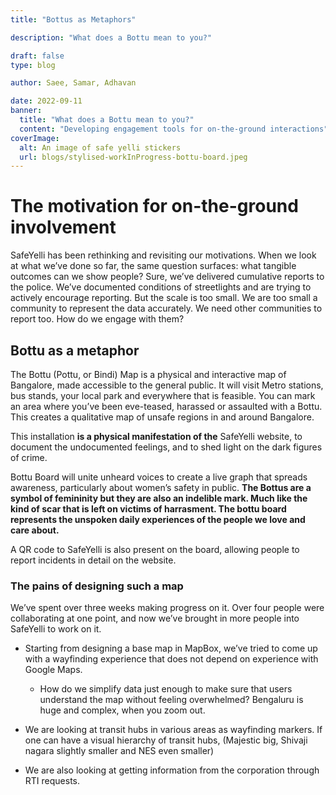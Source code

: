 ```yaml
---
title: "Bottus as Metaphors"

description: "What does a Bottu mean to you?"

draft: false
type: blog

author: Saee, Samar, Adhavan

date: 2022-09-11
banner:
  title: "What does a Bottu mean to you?"
  content: "Developing engagement tools for on-the-ground interactions"
coverImage:
  alt: An image of safe yelli stickers
  url: blogs/stylised-workInProgress-bottu-board.jpeg
---
```


# The motivation for on-the-ground involvement

SafeYelli has been rethinking and revisiting our motivations. When we look at what we've done so far, the same question surfaces: what tangible outcomes can we show people? Sure, we've delivered cumulative reports to the police. We've documented conditions of streetlights and are trying to actively encourage reporting. But the scale is too small. We are too small a community to represent the data accurately. We need other communities to report too. How do we engage with them?

## Bottu as a metaphor

The Bottu (Pottu, or Bindi) Map is a physical and interactive map of Bangalore, made accessible to the general public. It will visit Metro stations, bus stands, your local park and everywhere that is feasible. You can mark an area where you've been eve-teased, harassed or assaulted with a Bottu. This creates a qualitative map of unsafe regions in and around Bangalore.

This installation **is a physical manifestation of the** SafeYelli website, to document the undocumented feelings, and to shed light on the dark figures of crime.

Bottu Board will unite unheard voices to create a live graph that spreads awareness, particularly about women's safety in public. **The Bottus are a symbol of femininity but they are also an indelible mark. Much like the kind of scar that is left on victims of harrasment. The bottu board represents the unspoken daily experiences of the people we love and care about.**

A QR code to SafeYelli is also present on the board, allowing people to report incidents in detail on the website.

### The pains of designing such a map

We've spent over three weeks making progress on it. Over four people were collaborating at one point, and now we've brought in more people into SafeYelli to work on it.

-   Starting from designing a base map in MapBox, we've tried to come up with a wayfinding experience that does not depend on experience with Google Maps.

    -   How do we simplify data just enough to make sure that users understand the map without feeling overwhelmed? Bengaluru is huge and complex, when you zoom out.

-   We are looking at transit hubs in various areas as wayfinding markers. If one can have a visual hierarchy of transit hubs, (Majestic big, Shivaji nagara slightly smaller and NES even smaller)

-   We are also looking at getting information from the corporation through RTI requests.
